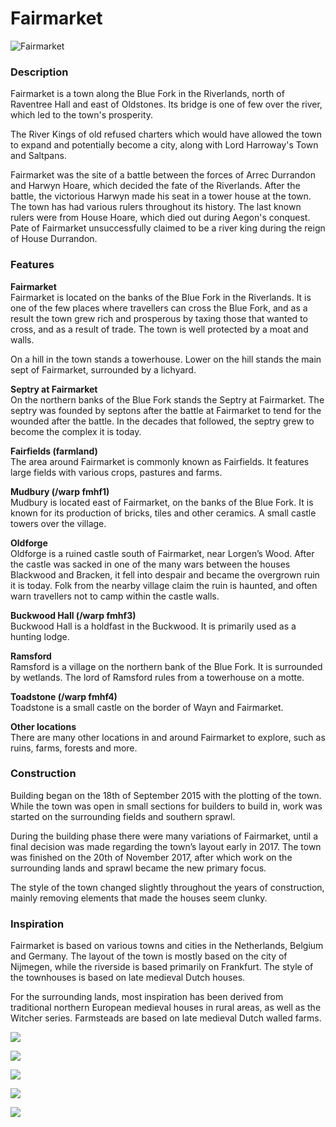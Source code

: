 

# Fairmarket

<Image
  src="https://cdn.sanity.io/images/1as7cn02/production/6156d5691ca3242dfe80c339a9be0d6c90ddd26c-1920x1080.png?w=976&h=350&fit=crop&crop=center&auto=format"
  alt="Fairmarket"
  width={976}
  height={350}
/>

<ProjectDetails
  floatRight
  region="Riverlands"
  house="House Hoare Formerly"
  type="Town"
  status="In Progress"
  warp="/warp fairmarket"
  projectLead="EStoop"
  dateStarted="September 18, 2015"
  dateCompleted="Invalid Date"
/>

### Description

Fairmarket is a town along the Blue Fork in the Riverlands, north of Raventree Hall and east of Oldstones. Its bridge is one of few over the river, which led to the town's prosperity.

The River Kings of old refused charters which would have allowed the town to expand and potentially become a city, along with Lord Harroway's Town and Saltpans.

Fairmarket was the site of a battle between the forces of Arrec Durrandon and Harwyn Hoare, which decided the fate of the Riverlands. After the battle, the victorious Harwyn made his seat in a tower house at the town. The town has had various rulers throughout its history. The last known rulers were from House Hoare, which died out during Aegon's conquest. Pate of Fairmarket unsuccessfully claimed to be a river king during the reign of House Durrandon.

### Features

**Fairmarket**  
Fairmarket is located on the banks of the Blue Fork in the Riverlands. It is one of the few places where travellers can cross the Blue Fork, and as a result the town grew rich and prosperous by taxing those that wanted to cross, and as a result of trade. The town is well protected by a moat and walls.

On a hill in the town stands a towerhouse. Lower on the hill stands the main sept of Fairmarket, surrounded by a lichyard.

**Septry at Fairmarket**  
On the northern banks of the Blue Fork stands the Septry at Fairmarket. The septry was founded by septons after the battle at Fairmarket to tend for the wounded after the battle. In the decades that followed, the septry grew to become the complex it is today.

**Fairfields (farmland)**  
The area around Fairmarket is commonly known as Fairfields. It features large fields with various crops, pastures and farms.

**Mudbury (/warp fmhf1)**  
Mudbury is located east of Fairmarket, on the banks of the Blue Fork. It is known for its production of bricks, tiles and other ceramics. A small castle towers over the village.

**Oldforge**  
Oldforge is a ruined castle south of Fairmarket, near Lorgen’s Wood. After the castle was sacked in one of the many wars between the houses Blackwood and Bracken, it fell into despair and became the overgrown ruin it is today. Folk from the nearby village claim the ruin is haunted, and often warn travellers not to camp within the castle walls.

**Buckwood Hall (/warp fmhf3)**  
Buckwood Hall is a holdfast in the Buckwood. It is primarily used as a hunting lodge.

**Ramsford**  
Ramsford is a village on the northern bank of the Blue Fork. It is surrounded by wetlands. The lord of Ramsford rules from a towerhouse on a motte.

**Toadstone (/warp fmhf4)**  
Toadstone is a small castle on the border of Wayn and Fairmarket.

**Other locations**  
There are many other locations in and around Fairmarket to explore, such as ruins, farms, forests and more.

### Construction

Building began on the 18th of September 2015 with the plotting of the town. While the town was open in small sections for builders to build in, work was started on the surrounding fields and southern sprawl.

During the building phase there were many variations of Fairmarket, until a final decision was made regarding the town’s layout early in 2017. The town was finished on the 20th of November 2017, after which work on the surrounding lands and sprawl became the new primary focus.

The style of the town changed slightly throughout the years of construction, mainly removing elements that made the houses seem clunky.

### Inspiration

Fairmarket is based on various towns and cities in the Netherlands, Belgium and Germany. The layout of the town is mostly based on the city of Nijmegen, while the riverside is based primarily on Frankfurt. The style of the townhouses is based on late medieval Dutch houses.

For the surrounding lands, most inspiration has been derived from traditional northern European medieval houses in rural areas, as well as the Witcher series. Farmsteads are based on late medieval Dutch walled farms.

![](https://cdn.sanity.io/images/1as7cn02/production/4b36d58b9980273135bb44281d096c81d16faf34-1170x806.png)

![](https://cdn.sanity.io/images/1as7cn02/production/f7340971ba8010b27c4c6e1a1c4024dc8f483cf3-4250x2938.gif)

![](https://cdn.sanity.io/images/1as7cn02/production/af540d4091247681785de1e41ad6f63003297f06-3456x2592.jpg)

![](https://cdn.sanity.io/images/1as7cn02/production/e2cb917228b8b77a3f8fa36f146f69e5a265516d-1203x739.png)

![](https://cdn.sanity.io/images/1as7cn02/production/55b8c83297cbe899d2aff7c0cc62aaab8826755c-614x500.jpg)
